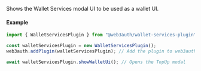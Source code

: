 Shows the Wallet Services modal UI to be used as a wallet UI.

#### Example

```javascript
import { WalletServicesPlugin } from "@web3auth/wallet-services-plugin";

const walletServicesPlugin = new WalletServicesPlugin();
web3auth.addPlugin(walletServicesPlugin); // Add the plugin to web3auth

await walletServicesPlugin.showWalletUi(); // Opens the TopUp modal
```
